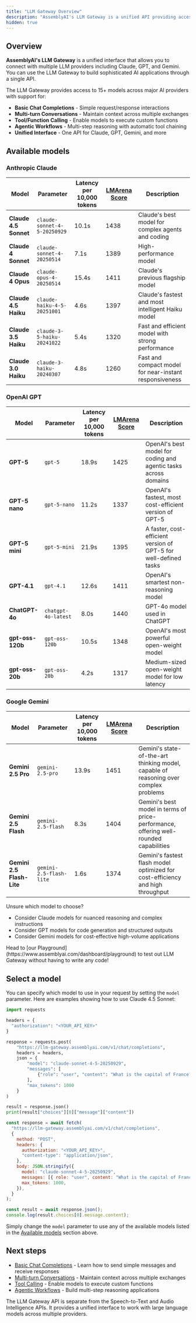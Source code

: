 ```yaml
---
title: "LLM Gateway Overview"
description: "AssemblyAI's LLM Gateway is a unified API providing access to 15+ models from Claude, GPT, and Gemini through a single interface."
hidden: true
---
```


## Overview

**AssemblyAI's LLM Gateway** is a unified interface that allows you to connect with multiple LLM providers including Claude, GPT, and Gemini. You can use the LLM Gateway to build sophisticated AI applications through a single API.

The LLM Gateway provides access to 15+ models across major AI providers with support for:

- **Basic Chat Completions** - Simple request/response interactions
- **Multi-turn Conversations** - Maintain context across multiple exchanges
- **Tool/Function Calling** - Enable models to execute custom functions
- **Agentic Workflows** - Multi-step reasoning with automatic tool chaining
- **Unified Interface** - One API for Claude, GPT, Gemini, and more

## Available models

### Anthropic Claude

| Model                 | Parameter                    | Latency per 10,000 tokens | [LMArena Score](https://lmarena.ai/leaderboard) | Description                                            |
| --------------------- | ---------------------------- | ------------------------- | ------------- | ------------------------------------------------------ |
| **Claude 4.5 Sonnet** | `claude-sonnet-4-5-20250929` | 10.1s                     | 1438          | Claude's best model for complex agents and coding      |
| **Claude 4 Sonnet**   | `claude-sonnet-4-20250514`   | 7.1s                      | 1389          | High-performance model                                 |
| **Claude 4 Opus**     | `claude-opus-4-20250514`     | 15.4s                     | 1411          | Claude's previous flagship model                       |
| **Claude 4.5 Haiku**  | `claude-haiku-4-5-20251001`  | 4.6s                      | 1397          | Claude's fastest and most intelligent Haiku model      |
| **Claude 3.5 Haiku**  | `claude-3-5-haiku-20241022`  | 5.4s                      | 1320          | Fast and efficient model with strong performance       |
| **Claude 3.0 Haiku**  | `claude-3-haiku-20240307`    | 4.8s                      | 1260          | Fast and compact model for near-instant responsiveness |

### OpenAI GPT

| Model            | Parameter           | Latency per 10,000 tokens | [LMArena Score](https://lmarena.ai/leaderboard) | Description                                                      |
| ---------------- | ------------------- | ------------------------- | ------------- | ---------------------------------------------------------------- |
| **GPT-5**        | `gpt-5`             | 18.9s                     | 1425          | OpenAI's best model for coding and agentic tasks across domains  |
| **GPT-5 nano**   | `gpt-5-nano`        | 11.2s                     | 1337          | OpenAI's fastest, most cost-efficient version of GPT-5           |
| **GPT-5 mini**   | `gpt-5-mini`        | 21.9s                     | 1395          | A faster, cost-efficient version of GPT-5 for well-defined tasks |
| **GPT-4.1**      | `gpt-4.1`           | 12.6s                     | 1411          | OpenAI's smartest non-reasoning model                            |
| **ChatGPT-4o**   | `chatgpt-4o-latest` | 8.0s                      | 1440          | GPT-4o model used in ChatGPT                                     |
| **gpt-oss-120b** | `gpt-oss-120b`      | 10.5s                     | 1348          | OpenAI's most powerful open-weight model                         |
| **gpt-oss-20b**  | `gpt-oss-20b`       | 4.2s                      | 1317          | Medium-sized open-weight model for low latency                   |

### Google Gemini

| Model                     | Parameter               | Latency per 10,000 tokens | [LMArena Score](https://lmarena.ai/leaderboard) | Description                                                                           |
| ------------------------- | ----------------------- | ------------------------- | ------------- | ------------------------------------------------------------------------------------- |
| **Gemini 2.5 Pro**        | `gemini-2.5-pro`        | 13.9s                     | 1451          | Gemini's state-of-the-art thinking model, capable of reasoning over complex problems  |
| **Gemini 2.5 Flash**      | `gemini-2.5-flash`      | 8.3s                      | 1404          | Gemini's best model in terms of price-performance, offering well-rounded capabilities |
| **Gemini 2.5 Flash-Lite** | `gemini-2.5-flash-lite` | 1.6s                      | 1374          | Gemini's fastest flash model optimized for cost-efficiency and high throughput        |

Unsure which model to choose?

- Consider Claude models for nuanced reasoning and complex instructions
- Consider GPT models for code generation and structured outputs
- Consider Gemini models for cost-effective high-volume applications

<Note>
  Head to [our Playground](https://www.assemblyai.com/dashboard/playground) to
  test out LLM Gateway without having to write any code!
</Note>

## Select a model

You can specify which model to use in your request by setting the `model` parameter. Here are examples showing how to use Claude 4.5 Sonnet:

<Tabs>
<Tab title="Python">

```python {11}
import requests

headers = {
  "authorization": "<YOUR_API_KEY>"
}

response = requests.post(
    "https://llm-gateway.assemblyai.com/v1/chat/completions",
    headers = headers,
    json = {
        "model": "claude-sonnet-4-5-20250929",
        "messages": [
            {"role": "user", "content": "What is the capital of France?"}
        ],
        "max_tokens": 1000
    }
)

result = response.json()
print(result["choices"][0]["message"]["content"])
```

</Tab>
<Tab title="JavaScript">

```javascript {10}
const response = await fetch(
  "https://llm-gateway.assemblyai.com/v1/chat/completions",
  {
    method: "POST",
    headers: {
      authorization: "<YOUR_API_KEY>",
      "content-type": "application/json",
    },
    body: JSON.stringify({
      model: "claude-sonnet-4-5-20250929",
      messages: [{ role: "user", content: "What is the capital of France?" }],
      max_tokens: 1000,
    }),
  }
);

const result = await response.json();
console.log(result.choices[0].message.content);
```

</Tab>
</Tabs>

Simply change the `model` parameter to use any of the available models listed in the [Available models](#available-models) section above.

## Next steps

- [Basic Chat Completions](/docs/llm-gateway/chat-completions) - Learn how to send simple messages and receive responses
- [Multi-turn Conversations](/docs/llm-gateway/conversations) - Maintain context across multiple exchanges
- [Tool Calling](/docs/llm-gateway/tool-calling) - Enable models to execute custom functions
- [Agentic Workflows](/docs/llm-gateway/agentic-workflows) - Build multi-step reasoning applications

<Note>
  The LLM Gateway API is separate from the Speech-to-Text and Audio Intelligence
  APIs. It provides a unified interface to work with large language models
  across multiple providers.
</Note>
